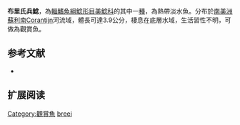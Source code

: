 {{Speciesbox
| name = 布里氏兵鯰
| image =  
| image_width = 250px
| image_caption = 
| status = NE
| status_system = IUCN3.1
| genus = Corydoras
| species = breei
| authority = [[Isbrücker_&_Nijssen|Isbrücker & Nijssen]], 1992
| synonyms =  
}}

'''布里氏兵鯰'''，為[[輻鰭魚綱|輻鰭魚綱]][[鯰形目|鯰形目]][[美鯰科|美鯰科]]的其中一[[種|種]]，為熱帶淡水魚。分布於[[南美洲|南美洲]][[蘇利南|蘇利南]]Corantijn河流域，體長可達3.9公分，棲息在底層水域，生活習性不明，可做為觀賞魚。

==参考文献==
*{{FishBase_species|genus=Corydoras|species=breei|year=2014|month=11}}

== 扩展阅读 ==
{{refbegin}}
{{wikispecies-inline|Corydoras breei|布里氏兵鯰}}
{{refend}}
{{Taxonbar|from=Q6429792}}

[[Category:觀賞魚|Category:觀賞魚]]
[[Category:兵鯰屬|breei]]